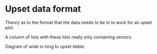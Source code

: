 # Upset data format

Theory as to the format that the data needs to be in to work for an upset plot.

A column of lists with these lists really only containing vectors.

Diagram of wide to long to upset tibble.